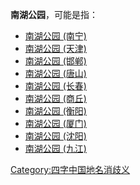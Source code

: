 '''南湖公园'''，可能是指：
* [[南湖公园_(南宁)|南湖公园 (南宁)]]
* [[南湖公园_(天津)|南湖公园 (天津)]]
* [[南湖公园_(邯郸)|南湖公园 (邯郸)]]
* [[南湖_(唐山)|南湖公园 (唐山)]]
* [[南湖公园_(长春)|南湖公园 (长春)]]
* [[南湖公园_(商丘)|南湖公园 (商丘)]]
* [[南湖公园_(衡阳)|南湖公园 (衡阳)]]
* [[南湖公园_(厦门)|南湖公园 (厦门)]]
* [[南湖公园_(沈阳)|南湖公园 (沈阳)]]
* [[南湖公园_(九江)|南湖公园 (九江)]]
{{disambig|Cat=四字建築物消歧義}}

[[Category:四字中国地名消歧义|Category:四字中国地名消歧义]]